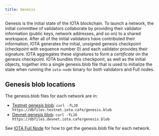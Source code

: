 ```yaml
---
title: Genesis
---
```


Genesis is the initial state of the IOTA blockchain. To launch a network, the initial committee of validators collaborate by providing their validator information (public keys, network addresses, and so on) to a shared workspace. After all of the initial validators have contributed their information, IOTA generates the initial, unsigned genesis checkpoint (checkpoint with sequence number 0) and each validator provides their signature. IOTA aggregates these signatures to form a _certificate_ on the genesis checkpoint. IOTA bundles this checkpoint, as well as the initial objects, together into a single genesis.blob file that is used to initialize the state when running the `iota-node` binary for both validators and Full nodes.

## Genesis blob locations

The genesis.blob files for each network are in:

- [Testnet genesis blob](https://dbfiles.testnet.iota.cafe/genesis.blob):
    `curl -fLJO https://dbfiles.testnet.iota.cafe/genesis.blob`
- [Devnet genesis blob](https://dbfiles.devnet.iota.cafe/genesis.blob):
    `curl -fLJO https://dbfiles.devnet.iota.cafe/genesis.blob`
    
See [IOTA Full Node](iota-full-node/overview.mdx) for how to get the genesis.blob file for each network.
